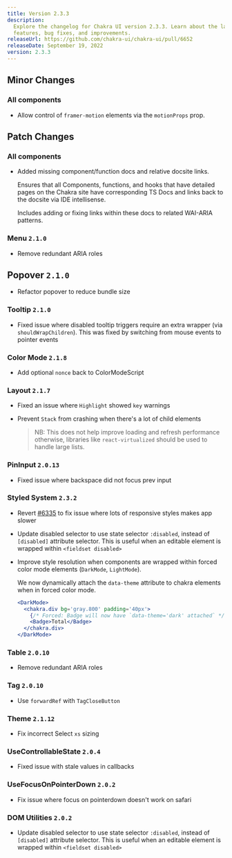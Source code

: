 ```yaml
---
title: Version 2.3.3
description:
  Explore the changelog for Chakra UI version 2.3.3. Learn about the latest
  features, bug fixes, and improvements.
releaseUrl: https://github.com/chakra-ui/chakra-ui/pull/6652
releaseDate: September 19, 2022
version: 2.3.3
---
```


## Minor Changes

### All components

- Allow control of `framer-motion` elements via the `motionProps` prop.

## Patch Changes

### All components

- Added missing component/function docs and relative docsite links.

  Ensures that all Components, functions, and hooks that have detailed pages on
  the Chakra site have corresponding TS Docs and links back to the docsite via
  IDE intellisense.

  Includes adding or fixing links within these docs to related WAI-ARIA
  patterns.

### Menu `2.1.0`

- Remove redundant ARIA roles

## Popover `2.1.0`

- Refactor popover to reduce bundle size

### Tooltip `2.1.0`

- Fixed issue where disabled tooltip triggers require an extra wrapper (via
  `shouldWrapChildren`). This was fixed by switching from mouse events to
  pointer events

### Color Mode `2.1.8`

- Add optional `nonce` back to ColorModeScript

### Layout `2.1.7`

- Fixed an issue where `Highlight` showed `key` warnings
- Prevent `Stack` from crashing when there's a lot of child elements

  > NB: This does not help improve loading and refresh performance otherwise,
  > libraries like `react-virtualized` should be used to handle large lists.

### PinInput `2.0.13`

- Fixed issue where backspace did not focus prev input

### Styled System `2.3.2`

- Revert [#6335](https://github.com/chakra-ui/chakra-ui/pull/6335/files) to fix
  issue where lots of responsive styles makes app slower

- Update disabled selector to use state selector `:disabled`, instead of
  `[disabled]` attribute selector. This is useful when an editable element is
  wrapped within `<fieldset disabled>`

- Improve style resolution when components are wrapped within forced color mode
  elements (`DarkMode`, `LightMode`).

  We now dynamically attach the `data-theme` attribute to chakra elements when
  in forced color mode.

  ```jsx live=false
  <DarkMode>
    <chakra.div bg='gray.800' padding='40px'>
      {/* Forced: Badge will now have `data-theme='dark' attached` */}
      <Badge>Total</Badge>
    </chakra.div>
  </DarkMode>
  ```

### Table `2.0.10`

- Remove redundant ARIA roles

### Tag `2.0.10`

- Use `forwardRef` with `TagCloseButton`

### Theme `2.1.12`

- Fix incorrect Select `xs` sizing

### UseControllableState `2.0.4`

- Fixed issue with stale values in callbacks

### UseFocusOnPointerDown `2.0.2`

- Fix issue where focus on pointerdown doesn't work on safari

### DOM Utilities `2.0.2`

- Update disabled selector to use state selector `:disabled`, instead of
  `[disabled]` attribute selector. This is useful when an editable element is
  wrapped within `<fieldset disabled>`
